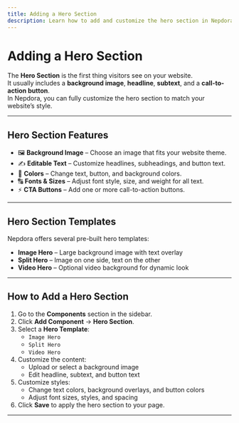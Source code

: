 ```yaml
---
title: Adding a Hero Section
description: Learn how to add and customize the hero section in Nepdora.
---
```


# Adding a Hero Section

The **Hero Section** is the first thing visitors see on your website.  
It usually includes a **background image**, **headline**, **subtext**, and a **call-to-action button**.  
In Nepdora, you can fully customize the hero section to match your website’s style.

---

## Hero Section Features

- 🖼 **Background Image** – Choose an image that fits your website theme.
- ✍️ **Editable Text** – Customize headlines, subheadings, and button text.
- 🎨 **Colors** – Change text, button, and background colors.
- 🔠 **Fonts & Sizes** – Adjust font style, size, and weight for all text.
- ⚡ **CTA Buttons** – Add one or more call-to-action buttons.

---

## Hero Section Templates

Nepdora offers several pre-built hero templates:

- **Image Hero** – Large background image with text overlay
- **Split Hero** – Image on one side, text on the other
- **Video Hero** – Optional video background for dynamic look

---

## How to Add a Hero Section

1. Go to the **Components** section in the sidebar.
2. Click **Add Component** → **Hero Section**.
3. Select a **Hero Template**:
   - `Image Hero`
   - `Split Hero`
   - `Video Hero`
4. Customize the content:
   - Upload or select a background image
   - Edit headline, subtext, and button text
5. Customize styles:
   - Change text colors, background overlays, and button colors
   - Adjust font sizes, styles, and spacing
6. Click **Save** to apply the hero section to your page.

---
